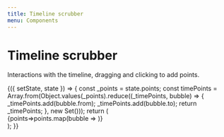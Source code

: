 ```yaml
---
title: Timeline scrubber
menu: Components
---
```



# Timeline scrubber
Interactions with the timeline, dragging and clicking to add points.

<PropsTable of={TimelineScrubber} />

<Playground>
  <TimelineScrubber
    runTime={60000}
    currentTime={30000}
    timePoints={[0, 10000,25000,32000,60000]}
  />
</Playground>


<Playground>
  <Component initialState={{ 
    currentTime: 0, 
    points: DEMO_POINTS,
    editorWidth: 700,
  }}>
  {({ setState, state }) => {
    const _points = state.points;
    const timePoints = Array.from(Object.values(_points).reduce((_timePoints, bubble) => {
      _timePoints.add(bubble.from);
      _timePoints.add(bubble.to);
      return _timePoints;
    }, new Set()));
    return (
      <div 
        style={{
          width: state.editorWidth,
        }}
      >
        <BubbleDisplay 
          points={_points}
          width={state.editorWidth}
          height={200}
          x={0}
          zoom={1.0}
        >
          {points=>points.map(bubble => <SingleBubble {...bubble}/>)}
        </BubbleDisplay>
        <TimelineScrubber
          runTime={Math.max.apply(null,timePoints)}
          currentTime={state.currentTime}
          timePoints={timePoints}
        />
      </div>
    );
  }}
  </Component>
</Playground>